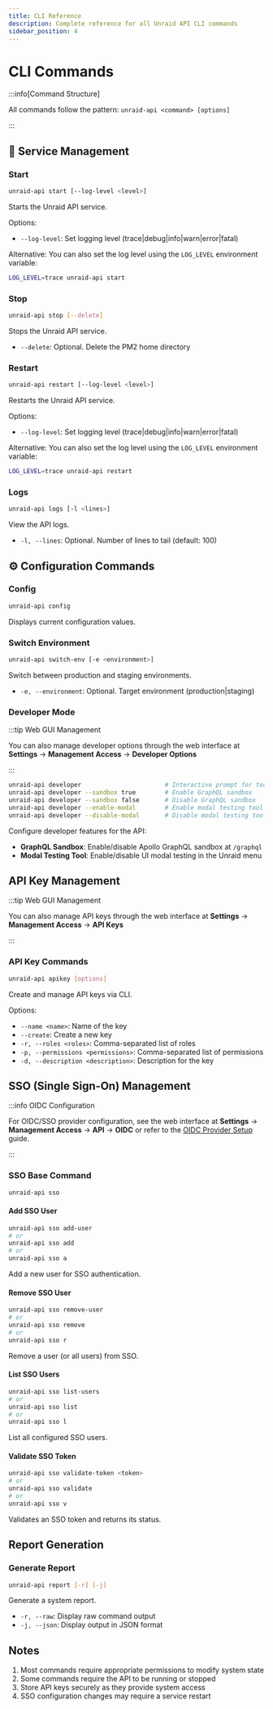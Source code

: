 ```yaml
---
title: CLI Reference
description: Complete reference for all Unraid API CLI commands
sidebar_position: 4
---
```


# CLI Commands

:::info\[Command Structure]

All commands follow the pattern: `unraid-api <command> [options]`

:::

## 🚀 Service Management

### Start

```bash
unraid-api start [--log-level <level>]
```

Starts the Unraid API service.

Options:

- `--log-level`: Set logging level (trace|debug|info|warn|error|fatal)

Alternative: You can also set the log level using the `LOG_LEVEL` environment variable:

```bash
LOG_LEVEL=trace unraid-api start
```

### Stop

```bash
unraid-api stop [--delete]
```

Stops the Unraid API service.

- `--delete`: Optional. Delete the PM2 home directory

### Restart

```bash
unraid-api restart [--log-level <level>]
```

Restarts the Unraid API service.

Options:

- `--log-level`: Set logging level (trace|debug|info|warn|error|fatal)

Alternative: You can also set the log level using the `LOG_LEVEL` environment variable:

```bash
LOG_LEVEL=trace unraid-api restart
```

### Logs

```bash
unraid-api logs [-l <lines>]
```

View the API logs.

- `-l, --lines`: Optional. Number of lines to tail (default: 100)

## ⚙️ Configuration Commands

### Config

```bash
unraid-api config
```

Displays current configuration values.

### Switch Environment

```bash
unraid-api switch-env [-e <environment>]
```

Switch between production and staging environments.

- `-e, --environment`: Optional. Target environment (production|staging)

### Developer Mode

:::tip Web GUI Management

You can also manage developer options through the web interface at **Settings** → **Management Access** → **Developer Options**

:::

```bash
unraid-api developer                       # Interactive prompt for tools
unraid-api developer --sandbox true        # Enable GraphQL sandbox
unraid-api developer --sandbox false       # Disable GraphQL sandbox
unraid-api developer --enable-modal        # Enable modal testing tool
unraid-api developer --disable-modal       # Disable modal testing tool
```

Configure developer features for the API:

- **GraphQL Sandbox**: Enable/disable Apollo GraphQL sandbox at `/graphql`
- **Modal Testing Tool**: Enable/disable UI modal testing in the Unraid menu

## API Key Management

:::tip Web GUI Management

You can also manage API keys through the web interface at **Settings** → **Management Access** → **API Keys**

:::

### API Key Commands

```bash
unraid-api apikey [options]
```

Create and manage API keys via CLI.

Options:

- `--name <name>`: Name of the key
- `--create`: Create a new key
- `-r, --roles <roles>`: Comma-separated list of roles
- `-p, --permissions <permissions>`: Comma-separated list of permissions
- `-d, --description <description>`: Description for the key

## SSO (Single Sign-On) Management

:::info OIDC Configuration

For OIDC/SSO provider configuration, see the web interface at **Settings** → **Management Access** → **API** → **OIDC** or refer to the [OIDC Provider Setup](./oidc-provider-setup.mdx) guide.

:::

### SSO Base Command

```bash
unraid-api sso
```

#### Add SSO User

```bash
unraid-api sso add-user
# or
unraid-api sso add
# or
unraid-api sso a
```

Add a new user for SSO authentication.

#### Remove SSO User

```bash
unraid-api sso remove-user
# or
unraid-api sso remove
# or
unraid-api sso r
```

Remove a user (or all users) from SSO.

#### List SSO Users

```bash
unraid-api sso list-users
# or
unraid-api sso list
# or
unraid-api sso l
```

List all configured SSO users.

#### Validate SSO Token

```bash
unraid-api sso validate-token <token>
# or
unraid-api sso validate
# or
unraid-api sso v
```

Validates an SSO token and returns its status.

## Report Generation

### Generate Report

```bash
unraid-api report [-r] [-j]
```

Generate a system report.

- `-r, --raw`: Display raw command output
- `-j, --json`: Display output in JSON format

## Notes

1. Most commands require appropriate permissions to modify system state
2. Some commands require the API to be running or stopped
3. Store API keys securely as they provide system access
4. SSO configuration changes may require a service restart

